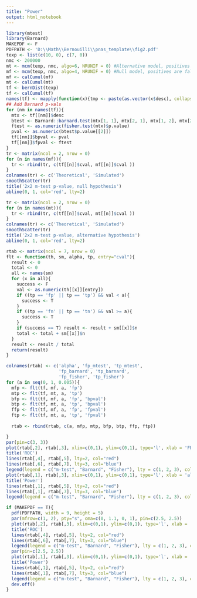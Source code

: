 ```yaml
---
title: "Power"
output: html_notebook
---
```


```r
library(mtest)
library(Barnard)
MAKEPDF <- F
PDFPATH <- 'D:\\Math\\Bernouilli\\pnas_template\\fig2.pdf'
texp <- list(c(10, 0), c(7, 0))
nmc <- 200000
mt <- mcm(texp, nmc, algo=6, NRUNIF = 0) #Alternative model, positives are true
mf <- mcm(texp, nmc, algo=4, NRUNIF = 0) #Null model, positives are false
mf <- calCumul(mf) 
mt <- calCumul(mt)
tf <- bernDist(texp)
tf <- calCumul(tf)
names(tf) <- mapply(function(x){tmp <- paste(as.vector(x$desc), collapse = '_'); names(x) <- tmp}, tf)
## Add Barnard p-vals
for (nm in names(tf)){
  mtx <- tf[[nm]]$desc
  btest <- Barnard::barnard.test(mtx[1, 1], mtx[2, 1], mtx[1, 2], mtx[2, 2])
  ftest <- as.numeric(fisher.test(mtx)$p.value)
  pval <- as.numeric(btest$p.value[[2]])
  tf[[nm]]$bpval <- pval
  tf[[nm]]$fpval <- ftest
}
tr <- matrix(ncol = 2, nrow = 0)
for (n in names(mf)){
  tr <- rbind(tr, c(tf[[n]]$cval, mf[[n]]$cval ))
}
colnames(tr) <- c('Theoretical', 'Simulated')
smoothScatter(tr)
title('2x2 m-test p-value, null hypothesis')
abline(0, 1, col='red', lty=2)

tr <- matrix(ncol = 2, nrow = 0)
for (n in names(mt)){
  tr <- rbind(tr, c(tf[[n]]$cval, mt[[n]]$cval ))
}
colnames(tr) <- c('Theoretical', 'Simulated')
smoothScatter(tr)
title('2x2 m-test p-value, alternative hypothesis')
abline(0, 1, col='red', lty=2)


```

```r
rtab <- matrix(ncol = 7, nrow = 0)
flt <- function(th, sm, alpha, tp, entry="cval"){
  result <- 0
  total <- 0
  all <- names(sm)
  for (x in all){
    success <- F
    val <- as.numeric(th[[x]][entry])
    if ((tp == 'fp' || tp == 'tp') && val < a){
      success <- T
    }
    if ((tp == 'fn' || tp == 'tn') && val >= a){
      success <- T
    }
    if (success == T) result <- result + sm[[x]]$n
    total <- total + sm[[x]]$n
  }
  result <- result / total
  return(result)
}

colnames(rtab) <- c('alpha', 'fp_mtest', 'tp_mtest', 
                    'fp_barnard', 'tp_barnard',
                    'fp_fisher', 'tp_fisher')
for (a in seq(0, 1, 0.005)){
  mfp <- flt(tf, mf, a, 'fp')
  mtp <- flt(tf, mt, a, 'tp')
  bfp <- flt(tf, mf, a, 'fp', 'bpval')
  btp <- flt(tf, mt, a, 'tp', 'bpval')
  ffp <- flt(tf, mf, a, 'fp', 'fpval')
  ftp <- flt(tf, mt, a, 'tp', 'fpval')
  
  rtab <- rbind(rtab, c(a, mfp, mtp, bfp, btp, ffp, ftp))

}
par(pin=c(3, 3))
plot(rtab[,2], rtab[,3], xlim=c(0,1), ylim=c(0,1), type='l', xlab = 'FPR', ylab='TPR', col="black")
title('ROC')
lines(rtab[,4], rtab[,5], lty=2, col="red")
lines(rtab[,6], rtab[,7], lty=3, col="blue")
legend(legend = c("m-test", "Barnard", "Fisher"), lty = c(1, 2, 3), col=c('black', 'red', 'blue'), x='right', y='middle')
plot(rtab[,1], rtab[,3], xlim=c(0,1), ylim=c(0,1), type='l', xlab = 'alpha', ylab='TPR', col="black")
title('Power')
lines(rtab[,1], rtab[,5], lty=2, col="red")
lines(rtab[,1], rtab[,7], lty=3, col="blue")
legend(legend = c("m-test", "Barnard", "Fisher"), lty = c(1, 2, 3), col=c('black', 'red', 'blue'), x='right', y='middle')

if (MAKEPDF == T){
  pdf(PDFPATH, width = 9, height = 5)
  par(mfrow=c(1, 2), pty="s", oma=c(0, 1.1, 0, 1), pin=c(2.5, 2.5))
  plot(rtab[,2], rtab[,3], xlim=c(0,1), ylim=c(0,1), type='l', xlab = 'FPR', ylab='TPR', col="black")
  title('ROC')
  lines(rtab[,4], rtab[,5], lty=2, col="red")
  lines(rtab[,6], rtab[,7], lty=3, col="blue")
  legend(legend = c("m-test", "Barnard", "Fisher"), lty = c(1, 2, 3), col=c('black', 'red', 'blue'), x='right', y='middle')
  par(pin=c(2.5, 2.5))
  plot(rtab[,1], rtab[,3], xlim=c(0,1), ylim=c(0,1), type='l', xlab = 'alpha', ylab='TPR', col="black")
  title('Power')
  lines(rtab[,1], rtab[,5], lty=2, col="red")
  lines(rtab[,1], rtab[,7], lty=3, col="blue")
  legend(legend = c("m-test", "Barnard", "Fisher"), lty = c(1, 2, 3), col=c('black', 'red', 'blue'), x='right', y='middle')
  dev.off()
}
```
